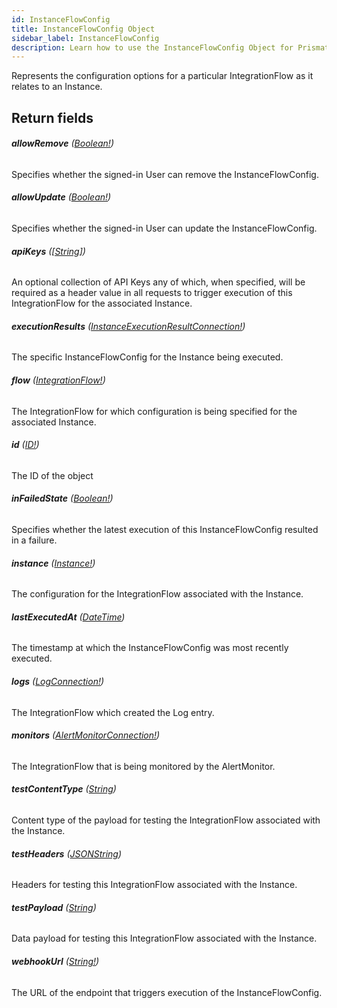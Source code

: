 ```yaml
---
id: InstanceFlowConfig
title: InstanceFlowConfig Object
sidebar_label: InstanceFlowConfig
description: Learn how to use the InstanceFlowConfig Object for Prismatic's API.
---
```


Represents the configuration options for a particular IntegrationFlow as it
relates to an Instance.

## Return fields

###### <b>allowRemove</b> ([Boolean!](api/schema/scalar/Boolean.mdx))

Specifies whether the signed-in User can remove the InstanceFlowConfig.

###### <b>allowUpdate</b> ([Boolean!](api/schema/scalar/Boolean.mdx))

Specifies whether the signed-in User can update the InstanceFlowConfig.

###### <b>apiKeys</b> ([[String]](api/schema/scalar/String.mdx))

An optional collection of API Keys any of which, when specified, will be required as a header value in all requests to trigger execution of this IntegrationFlow for the associated Instance.

###### <b>executionResults</b> ([InstanceExecutionResultConnection!](api/schema/object/InstanceExecutionResultConnection.mdx))

The specific InstanceFlowConfig for the Instance being executed.

###### <b>flow</b> ([IntegrationFlow!](api/schema/object/IntegrationFlow.mdx))

The IntegrationFlow for which configuration is being specified for the associated Instance.

###### <b>id</b> ([ID!](api/schema/scalar/ID.mdx))

The ID of the object

###### <b>inFailedState</b> ([Boolean!](api/schema/scalar/Boolean.mdx))

Specifies whether the latest execution of this InstanceFlowConfig resulted in a failure.

###### <b>instance</b> ([Instance!](api/schema/object/Instance.mdx))

The configuration for the IntegrationFlow associated with the Instance.

###### <b>lastExecutedAt</b> ([DateTime](api/schema/scalar/DateTime.mdx))

The timestamp at which the InstanceFlowConfig was most recently executed.

###### <b>logs</b> ([LogConnection!](api/schema/object/LogConnection.mdx))

The IntegrationFlow which created the Log entry.

###### <b>monitors</b> ([AlertMonitorConnection!](api/schema/object/AlertMonitorConnection.mdx))

The IntegrationFlow that is being monitored by the AlertMonitor.

###### <b>testContentType</b> ([String](api/schema/scalar/String.mdx))

Content type of the payload for testing the IntegrationFlow associated with the Instance.

###### <b>testHeaders</b> ([JSONString](api/schema/scalar/JSONString.mdx))

Headers for testing this IntegrationFlow associated with the Instance.

###### <b>testPayload</b> ([String](api/schema/scalar/String.mdx))

Data payload for testing this IntegrationFlow associated with the Instance.

###### <b>webhookUrl</b> ([String!](api/schema/scalar/String.mdx))

The URL of the endpoint that triggers execution of the InstanceFlowConfig.
